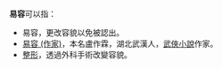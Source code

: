 '''易容'''可以指：
* 易容，更改容貌以免被認出。
* [[易容_(作家)|易容 (作家)]]，本名盧作霖，湖北武漢人，[[武俠小說|武俠小說]]作家。
* [[整形|整形]]，透過外科手術改變容貌。

{{disambig|Cat=二字消歧义}}